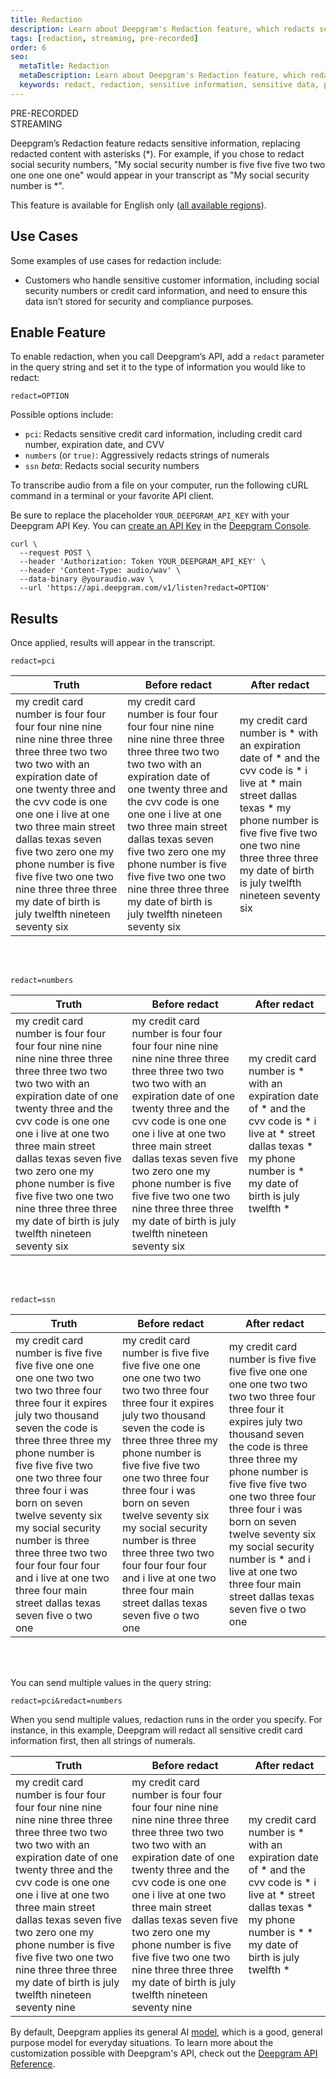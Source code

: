 ---
title: Redaction
description: Learn about Deepgram's Redaction feature, which redacts sensitive information, replacing redacted content with asterisks.
tags: [redaction, streaming, pre-recorded]
order: 6
seo:
  metaTitle: Redaction
  metaDescription: Learn about Deepgram's Redaction feature, which redacts sensitive information, replacing redacted content with asterisks.
  keywords: redact, redaction, sensitive information, sensitive data, private data, private information, data privacy, remove, hide
---

<div class="badge">PRE-RECORDED</div>
<div class="badge">STREAMING</div>

Deepgram’s Redaction feature redacts sensitive information, replacing redacted content with asterisks (\*). For example, if you chose to redact social security numbers, "My social security number is five five five two two one one one one" would appear in your transcript as "My social security number is \*".

<Alert type="warning">

This feature is available for English only ([all available regions](/documentation/features/language/#enable-feature)).

</Alert>

## Use Cases

Some examples of use cases for redaction include:

* Customers who handle sensitive customer information, including social security numbers or credit card information, and need to ensure this data isn’t stored for security and compliance purposes.

## Enable Feature

To enable redaction, when you call Deepgram’s API, add a `redact` parameter in the query string and set it to the type of information you would like to redact:

`redact=OPTION`

Possible options include:

* `pci`: Redacts sensitive credit card information, including credit card number, expiration date, and CVV
* `numbers` (or `true)`: Aggressively redacts strings of numerals
* `ssn` *beta*: Redacts social security numbers

To transcribe audio from a file on your computer, run the following cURL command in a terminal or your favorite API client.

<Alert type="info">

Be sure to replace the placeholder `YOUR_DEEPGRAM_API_KEY` with your Deepgram API Key. You can [create an API Key](/documentation/getting-started/authentication/#create-an-api-key) in the [Deepgram Console](https://console.deepgram.com).

</Alert>

<CodeGroup title="curl">

<CodeBlock label="curl" active>

```curl
curl \
  --request POST \
  --header 'Authorization: Token YOUR_DEEPGRAM_API_KEY' \
  --header 'Content-Type: audio/wav' \
  --data-binary @youraudio.wav \
  --url 'https://api.deepgram.com/v1/listen?redact=OPTION'
```

</CodeBlock>

</CodeGroup>

## Results

Once applied, results will appear in the transcript.

`redact=pci`

| Truth | Before redact | After redact |
|-------|---------------|--------------|
| my credit card number is four four four four nine nine nine nine three three three three two two two two with an expiration date of one twenty three and the cvv code is one one one i live at one two three main street dallas texas seven five two zero one my phone number is five five five two one two nine three three three my date of birth is july twelfth nineteen seventy six | my credit card number is four four four four nine nine nine nine three three three three two two two two with an expiration date of one twenty three and the cvv code is one one one i live at one two three main street dallas texas seven five two zero one my phone number is five five five two one two nine three three three my date of birth is july twelfth nineteen seventy six | my credit card number is \* with an expiration date of \* and the cvv code is \* i live at \* main street dallas texas \* my phone number is five five five two one two nine three three three my date of birth is july twelfth nineteen seventy six |

  <br /><br />

`redact=numbers`

| Truth | Before redact | After redact |
|-------|---------------|--------------|
| my credit card number is four four four four nine nine nine nine three three three three two two two two with an expiration date of one twenty three and the cvv code is one one one i live at one two three main street dallas texas seven five two zero one my phone number is five five five two one two nine three three three my date of birth is july twelfth nineteen seventy six | my credit card number is four four four four nine nine nine nine three three three three two two two two with an expiration date of one twenty three and the cvv code is one one one i live at one two three main street dallas texas seven five two zero one my phone number is five five five two one two nine three three three my date of birth is july twelfth nineteen seventy six | my credit card number is \* with an expiration date of \* and the cvv code is \* i live at \* street dallas texas \* my phone number is \* my date of birth is july twelfth \* |

  <br /><br />

`redact=ssn`

| Truth | Before redact | After redact |
|-------|---------------|--------------|
| my credit card number is five five five five one one one one two two two two three four three four it expires july two thousand seven the code is three three three my phone number is five five five two one two three four three four i was born on seven twelve seventy six my social security number is three three three two two four four four four and i live at one two three four main street dallas texas seven five o two one | my credit card number is five five five five one one one one two two two two three four three four it expires july two thousand seven the code is three three three my phone number is five five five two one two three four three four i was born on seven twelve seventy six my social security number is three three three two two four four four four and i live at one two three four main street dallas texas seven five o two one | my credit card number is five five five five one one one one two two two two three four three four it expires july two thousand seven the code is three three three my phone number is five five five two one two three four three four i was born on seven twelve seventy six my social security number is * and i live at one two three four main street dallas texas seven five o two one |

<br /><br />

You can send multiple values in the query string:

`redact=pci&redact=numbers`

<Alert type="info">
 	
When you send multiple values, redaction runs in the order you specify. For instance, in this example, Deepgram will redact all sensitive credit card information first, then all strings of numerals.

</Alert>

| Truth | Before redact | After redact |
|-------|---------------|--------------|
| my credit card number is four four four four nine nine nine nine three three three three two two two two with an expiration date of one twenty three and the cvv code is one one one i live at one two three main street dallas texas seven five two zero one my phone number is five five five two one two nine three three three my date of birth is july twelfth nineteen seventy nine | my credit card number is four four four four nine nine nine nine three three three three two two two two with an expiration date of one twenty three and the cvv code is one one one i live at one two three main street dallas texas seven five two zero one my phone number is five five five two one two nine three three three my date of birth is july twelfth nineteen seventy nine | my credit card number is \* with an expiration date of \* and the cvv code is \* i live at \* street dallas texas \* my phone number is \* \* my date of birth is july twelfth \* |

<Alert type="info">

By default, Deepgram applies its general AI [model](/api-reference/#model-pr), which is a good, general purpose model for everyday situations. To learn more about the customization possible with Deepgram's API, check out the [Deepgram API Reference](/api-reference/).

</Alert>
